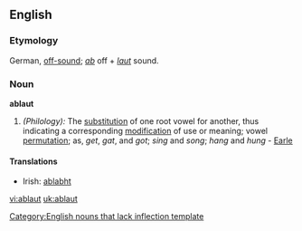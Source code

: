 ==English==

===Etymology===
German, [[off-sound]]; ''[[ab]]'' off + ''[[laut]]'' sound.

===Noun===
'''ablaut'''

# ''(Philology):'' The [[substitution]] of one root vowel for another, thus indicating a corresponding [[modification]] of use or meaning; vowel [[permutation]]; as, ''get'', ''gat'', and ''got''; ''sing'' and ''song''; ''hang'' and ''hung'' - [[Earle]]

====Translations====
*Irish: [[ablabht]]

[[Category:English nouns that lack inflection template]]

[[vi:ablaut]]
[[uk:ablaut]]